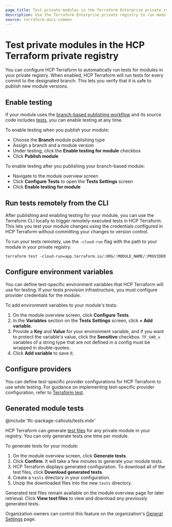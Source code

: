 ```yaml
---
page_title: Test private modules in the Terraform Enterprise private registry
description: Use the Terraform Enterprise private registry to run module tests.
source: terraform-docs-common
---
```


# Test private modules in the HCP Terraform private registry

You can configure HCP Terraform to automatically run tests for modules in your private registry. When enabled, HCP Terraform will run tests for every commit to the designated branch. This lets you verify that it is safe to publish new module versions.

## Enable testing

If your module uses the [branch-based publishing workflow](/terraform/enterprise/registry/publish-modules#branch-based-publishing) and its source code includes [tests](/terraform/language/v1.6.x/tests), you can enable testing at any time.

To enable testing when you publish your module:

-   Choose the **Branch** module publishing type
-   Assign a branch and a module version
-   Under testing, click the **Enable testing for module** checkbox
-   Click **Publish module**

To enable testing after you publishing your branch-based module:

-   Navigate to the module overview screen
-   Click **Configure Tests** to open the **Tests Settings** screen
-   Click **Enable testing for module**

## Run tests remotely from the CLI

After publishing and enabling testing for your module, you can use the Terraform CLI locally to trigger remotely-executed tests in HCP Terraform. This lets you test your module changes using the credentials configured in HCP Terraform without committing your changes to version control.

To run your tests remotely, use the `-cloud-run` flag with the path to your module in your private registry.

```shell
terraform test -cloud-run=app.terraform.io/:ORG/:MODULE_NAME/:PROVIDER
```

## Configure environment variables

You can define test-specific environment variables that HCP Terraform will use for testing. If your tests provision infrastructure, you must configure provider credentials for the module.

To add environment variables to your module's tests:

1.  On the module overview screen, click **Configure Tests**.
2.  In the **Variables** section on the **Tests Settings** screen, click **+ Add variable**.
3.  Provide a **Key** and **Value** for your environment variable, and if you want to protect the variable's value, click the **Sensitive** checkbox. `TF_VAR_x` variables of a string type that are not defined in a config must be wrapped in double-quotes.
4.  Click **Add variable** to save it.

## Configure providers

You can define test-specific provider configurations for HCP Terraform to use while testing. For guidance on implementing test-specific provider configuration, refer to [Terraform test](/terraform/language/tests#providers).

<!-- BEGIN: TFC:only name:generate-module-tests -->

## Generated module tests

@include 'tfc-package-callouts/tests.mdx'

HCP Terraform can generate [test files](/terraform/language/tests) for any private module in your registry. You can only generate tests one time per module.

To generate tests for your module:

1.  On the module overview screen, click **Generate tests**.
2.  Click **Confirm**. It will take a few minutes to generate your module tests.
3.  HCP Terraform displays generated configuration. To download all of the test files, click **Download generated tests**.
4.  Create a `tests` directory in your configuration.
5.  Unzip the downloaded files into the new `tests` directory.

Generated test files remain available on the module overview page for later retrieval. Click **View test files** to view and download any previously generated tests.

Organization owners can control this feature on the organization's [General Settings](/terraform/enterprise/users-teams-organizations/organizations#organization-settings) page.

<!-- END: TFC:only name:generate-module-tests -->
